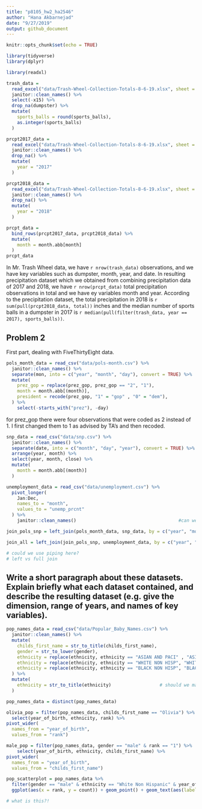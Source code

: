 ```yaml
---
title: "p8105_hw2_ha2546"
author: "Hana Akbarnejad"
date: "9/27/2019"
output: github_document
---
```


```r
knitr::opts_chunk$set(echo = TRUE)

library(tidyverse)
library(dplyr)
```

```r

library(readxl)

trash_data = 
  read_excel("data/Trash-Wheel-Collection-Totals-8-6-19.xlsx", sheet = "Mr. Trash Wheel") %>% 
  janitor::clean_names() %>% 
  select(-x15) %>% 
  drop_na(dumpster) %>% 
  mutate(
    sports_balls = round(sports_balls),
    as.integer(sports_balls)
  )

```

```r

prcpt2017_data = 
  read_excel("data/Trash-Wheel-Collection-Totals-8-6-19.xlsx", sheet = "2017 Precipitation", skip = 1) %>% 
  janitor::clean_names() %>% 
  drop_na() %>% 
  mutate(
    year = "2017"
  )

prcpt2018_data = 
  read_excel("data/Trash-Wheel-Collection-Totals-8-6-19.xlsx", sheet = "2018 Precipitation", skip = 1) %>% 
  janitor::clean_names() %>% 
  drop_na() %>% 
  mutate(
    year = "2018"
  )

prcpt_data =
  bind_rows(prcpt2017_data, prcpt2018_data) %>%
  mutate(
    month = month.abb[month]
  )
prcpt_data
```

In Mr. Trash Wheel data, we have `r nrow(trash_data)` observations, and we have key variables such as dumpster, month, year, and date. In resulting precipitation dataset which we obtained from combining precipitation data of 2017 and 2018, we have `r nrow(prcpt_data)` total precipitation observations in total and we have ey variables month and year. According to the precipitation dataset, the total precipitation in 2018 is `r sum(pull(prcpt2018_data, total))` inches and the median number of sports balls in a dumpster in 2017 is `r median(pull(filter(trash_data, year == 2017), sports_balls))`.

## Problem 2
First part, dealing with FiveThirtyEight data.
```r

pols_month_data = read_csv("data/pols-month.csv") %>% 
  janitor::clean_names() %>%
  separate(mon, into = c("year", "month", "day"), convert = TRUE) %>% 
  mutate(
    prez_gop = replace(prez_gop, prez_gop == "2", "1"),
    month = month.abb[(month)],
    president = recode(prez_gop, "1" = "gop" , "0" = "dem"),
  ) %>% 
    select(-starts_with("prez"), -day)

```

for prez_gop there were four observations that were coded as 2 instead of 1. I first changed them to 1 as advised by TA's and then recoded.

```r

snp_data = read_csv("data/snp.csv") %>% 
  janitor::clean_names() %>% 
  separate(date, into = c("month", "day", "year"), convert = TRUE) %>%
  arrange(year, month) %>% 
  select(year, month, close) %>% 
  mutate(
    month = month.abb[(month)]
  )

```

```r

unemployment_data = read_csv("data/unemployment.csv") %>% 
  pivot_longer(
    Jan:Dec,
    names_to = "month",
    values_to = "unemp_prcnt"
  ) %>% 
    janitor::clean_names()                                      #can we use janitor here?

```

```r

join_pols_snp = left_join(pols_month_data, snp_data, by = c("year", "month"))

join_all = left_join(join_pols_snp, unemployment_data, by = c("year", "month")) 

# could we use piping here?
# left vs full join
```


## Write a short paragraph about these datasets. Explain briefly what each dataset contained, and describe the resulting dataset (e.g. give the dimension, range of years, and names of key variables).

```r

pop_names_data = read_csv("data/Popular_Baby_Names.csv") %>% 
  janitor::clean_names() %>% 
  mutate(
    childs_first_name = str_to_title(childs_first_name),
    gender = str_to_lower(gender),
    ethnicity = replace(ethnicity, ethnicity == "ASIAN AND PACI" , "ASIAN AND PACIFIC ISLANDER"),
    ethnicity = replace(ethnicity, ethnicity == "WHITE NON HISP", "WHITE NON HISPANIC"),
    ethnicity = replace(ethnicity, ethnicity == "BLACK NON HISP", "BLACK NON HISPANIC")
  ) %>% 
  mutate(
    ethnicity = str_to_title(ethnicity)                  # should we make gender and ethnicity lower case?!
  )

pop_names_data = distinct(pop_names_data)

```

```r

olivia_pop = filter(pop_names_data, childs_first_name == "Olivia") %>% 
  select(year_of_birth, ethnicity, rank) %>% 
pivot_wider(
  names_from = "year_of_birth", 
  values_from = "rank")
```

```r

male_pop = filter(pop_names_data, gender == "male" & rank == "1") %>% 
    select(year_of_birth, ethnicity, childs_first_name) %>% 
pivot_wider(
  names_from = "year_of_birth", 
  values_from = "childs_first_name")
```

```r

pop_scatterplot = pop_names_data %>% 
  filter(gender == "male" & ethnicity == "White Non Hispanic" & year_of_birth == "2016") %>% 
  ggplot(aes(x = rank, y = count)) + geom_point() + geom_text(aes(label = childs_first_name),hjust = 0, vjust = 0)

# what is this?!
```

